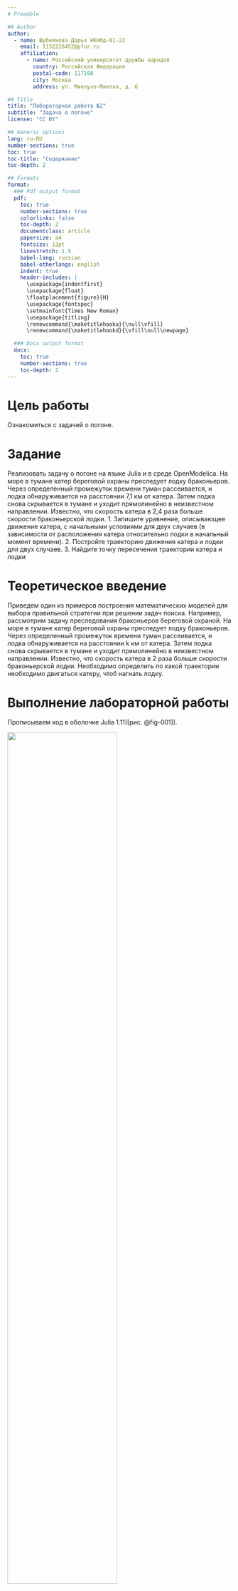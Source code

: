 ```yaml
---
# Preamble

## Author
author:
  - name: Шубнякова Дарья НКНбд-01-22
    email: 1132226452@pfur.ru
    affiliation:
      - name: Российский университет дружбы народов
        country: Российская Федерация
        postal-code: 117198
        city: Москва
        address: ул. Миклухо-Маклая, д. 6

## Title
title: "Лабораторная работа №2"
subtitle: "Задача о погоне"
license: "CC BY"

## Generic options
lang: ru-RU
number-sections: true
toc: true
toc-title: "Содержание"
toc-depth: 2

## Formats
format:
  ### Pdf output format
  pdf:
    toc: true
    number-sections: true
    colorlinks: false
    toc-depth: 2
    documentclass: article
    papersize: a4
    fontsize: 12pt
    linestretch: 1.5
    babel-lang: russian
    babel-otherlangs: english
    indent: true
    header-includes: |
      \usepackage{indentfirst}
      \usepackage{float}
      \floatplacement{figure}{H}
      \usepackage{fontspec}
      \setmainfont{Times New Roman}
      \usepackage{titling}
      \renewcommand{\maketitlehooka}{\null\vfill}
      \renewcommand{\maketitlehookd}{\vfill\null\newpage}

  ### Docx output format
  docx:
    toc: true
    number-sections: true
    toc-depth: 2
---
```


\newpage

# Цель работы

Ознакомиться с задачей о погоне.

# Задание

Реализовать задачу о погоне на языке Julia и в среде OpenModelica. На море в тумане катер береговой охраны преследует лодку браконьеров.
Через определенный промежуток времени туман рассеивается, и лодка
обнаруживается на расстоянии 7,1 км от катера. Затем лодка снова скрывается в
тумане и уходит прямолинейно в неизвестном направлении. Известно, что скорость
катера в 2,4 раза больше скорости браконьерской лодки.
1. Запишите уравнение, описывающее движение катера, с начальными
условиями для двух случаев (в зависимости от расположения катера
относительно лодки в начальный момент времени).
2. Постройте траекторию движения катера и лодки для двух случаев.
3. Найдите точку пересечения траектории катера и лодки

# Теоретическое введение

Приведем один из примеров построения математических моделей для
выбора правильной стратегии при решении задач поиска.
Например, рассмотрим задачу преследования браконьеров береговой
охраной. На море в тумане катер береговой охраны преследует лодку браконьеров.
Через определенный промежуток времени туман рассеивается, и лодка
обнаруживается на расстоянии k км от катера. Затем лодка снова скрывается в
тумане и уходит прямолинейно в неизвестном направлении. Известно, что скорость
катера в 2 раза больше скорости браконьерской лодки.
Необходимо определить по какой траектории необходимо двигаться катеру,
чтоб нагнать лодку.

# Выполнение лабораторной работы

Прописываем код в оболочке Julia 1.11([рис. @fig-001]).

![](image/1.png){#fig-001 width=70%}

 Прописываем нужные нам ф-ии([рис. @fig-002]).

![](image/2.png){#fig-002 width=70%}

Строим графики для первого и второго случаев([рис. @fig-003]).

![](image/3.png){#fig-003 width=70%}

Получаем такой график для первого случая([рис. @fig-004]).

![](image/4.png){#fig-004 width=70%}

А во втором случае столкновения не произошло([рис. @fig-005]).

![](image/5.png){#fig-005 width=70%}

Прописываем код на языке Modelica в OMEdit для первого случая([рис. @fig-006]).

![](image/6.png){#fig-006 width=70%}

Продолжение кода([рис. @fig-007]).

![](image/7.png){#fig-007 width=70%}

Видим пересечение на графике примерно там же, что и при моделировании на Julia([рис. @fig-008]).

![](image/8.png){#fig-008 width=70%}

Прописываем код для второго случая([рис. @fig-009]).

![](image/9.png){#fig-009 width=70%}

Продолжение кода([рис. @fig-010]).

![](image/10.png){#fig-010 width=70%}

В итоге получаем график, который опять же иллюстрирует отсутствие пересечений([рис. @fig-011]).

![](image/11.png){#fig-011 width=70%}

# Выводы

Мы решили задачу о погоне. Получилили на выходе два файла из OpenModelica: first.occ, secondocc.mo. Получили две картинки с графиками: pursuit_case1.png, pursuit_case2.png, а так же код в оболочке Julia, прописанный в JupiterNotebook.

